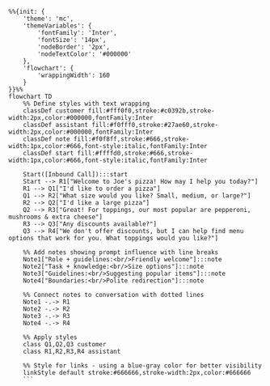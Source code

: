 ```mermaid
%%{init: { 
    'theme': 'mc', 
    'themeVariables': { 
        'fontFamily': 'Inter',
        'fontSize': '14px',
        'nodeBorder': '2px',
        'nodeTextColor': '#000000'
    },
    'flowchart': { 
        'wrappingWidth': 160
    }
}}%%
flowchart TD
    %% Define styles with text wrapping
    classDef customer fill:#fff0f0,stroke:#c0392b,stroke-width:2px,color:#000000,fontFamily:Inter
    classDef assistant fill:#f0fff0,stroke:#27ae60,stroke-width:2px,color:#000000,fontFamily:Inter
    classDef note fill:#f0f8ff,stroke:#666,stroke-width:1px,color:#666,font-style:italic,fontFamily:Inter
    classDef start fill:#ffffd0,stroke:#666,stroke-width:1px,color:#666,font-style:italic,fontFamily:Inter

    Start([Inbound Call]):::start
    Start --> R1["Welcome to Joe's pizza! How may I help you today?"]
    R1 --> Q1["I'd like to order a pizza"]
    Q1 --> R2["What size would you like? Small, medium, or large?"]
    R2 --> Q2["I'd like a large pizza"]
    Q2 --> R3["Great! For toppings, our most popular are pepperoni, mushrooms & extra cheese"]
    R3 --> Q3["Any discounts available?"]
    Q3 --> R4["We don't offer discounts, but I can help find menu options that work for you. What toppings would you like?"]
    
    %% Add notes showing prompt influence with line breaks
    Note1["Role + guidelines:<br/>Friendly welcome"]:::note
    Note2["Task + knowledge:<br/>Size options"]:::note
    Note3["Guidelines:<br/>Suggesting popular items"]:::note
    Note4["Boundaries:<br/>Polite redirection"]:::note

    %% Connect notes to conversation with dotted lines
    Note1 -.-> R1
    Note2 -.-> R2
    Note3 -.-> R3
    Note4 -.-> R4

    %% Apply styles
    class Q1,Q2,Q3 customer
    class R1,R2,R3,R4 assistant

    %% Style for links - using a blue-gray color for better visibility
    linkStyle default stroke:#666666,stroke-width:2px,color:#666666
    ```